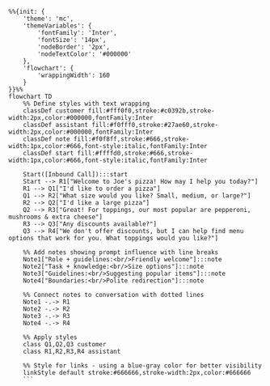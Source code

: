 ```mermaid
%%{init: { 
    'theme': 'mc', 
    'themeVariables': { 
        'fontFamily': 'Inter',
        'fontSize': '14px',
        'nodeBorder': '2px',
        'nodeTextColor': '#000000'
    },
    'flowchart': { 
        'wrappingWidth': 160
    }
}}%%
flowchart TD
    %% Define styles with text wrapping
    classDef customer fill:#fff0f0,stroke:#c0392b,stroke-width:2px,color:#000000,fontFamily:Inter
    classDef assistant fill:#f0fff0,stroke:#27ae60,stroke-width:2px,color:#000000,fontFamily:Inter
    classDef note fill:#f0f8ff,stroke:#666,stroke-width:1px,color:#666,font-style:italic,fontFamily:Inter
    classDef start fill:#ffffd0,stroke:#666,stroke-width:1px,color:#666,font-style:italic,fontFamily:Inter

    Start([Inbound Call]):::start
    Start --> R1["Welcome to Joe's pizza! How may I help you today?"]
    R1 --> Q1["I'd like to order a pizza"]
    Q1 --> R2["What size would you like? Small, medium, or large?"]
    R2 --> Q2["I'd like a large pizza"]
    Q2 --> R3["Great! For toppings, our most popular are pepperoni, mushrooms & extra cheese"]
    R3 --> Q3["Any discounts available?"]
    Q3 --> R4["We don't offer discounts, but I can help find menu options that work for you. What toppings would you like?"]
    
    %% Add notes showing prompt influence with line breaks
    Note1["Role + guidelines:<br/>Friendly welcome"]:::note
    Note2["Task + knowledge:<br/>Size options"]:::note
    Note3["Guidelines:<br/>Suggesting popular items"]:::note
    Note4["Boundaries:<br/>Polite redirection"]:::note

    %% Connect notes to conversation with dotted lines
    Note1 -.-> R1
    Note2 -.-> R2
    Note3 -.-> R3
    Note4 -.-> R4

    %% Apply styles
    class Q1,Q2,Q3 customer
    class R1,R2,R3,R4 assistant

    %% Style for links - using a blue-gray color for better visibility
    linkStyle default stroke:#666666,stroke-width:2px,color:#666666
    ```